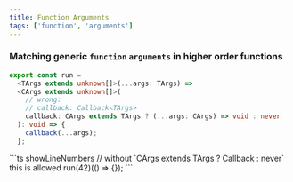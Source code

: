 ```yaml
---
title: Function Arguments
tags: ['function', 'arguments']
---
```



### Matching generic `function` `arguments` in higher order functions

```ts showLineNumbers
export const run =
  <TArgs extends unknown[]>(...args: TArgs) =>
  <CArgs extends unknown[]>(
    // wrong:
    // callback: Callback<TArgs>
    callback: CArgs extends TArgs ? (...args: CArgs) => void : never
  ): void => {
    callback(...args);
  };
```

<Example>
```ts showLineNumbers
// without `CArgs extends TArgs ? Callback<CArgs> : never` this is allowed
run(42)(() => {});
```
</Example>
